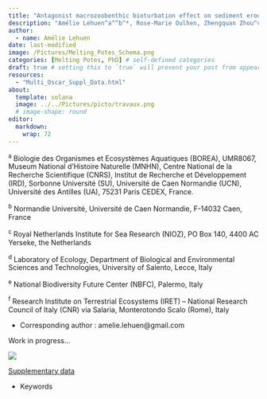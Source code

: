 ```yaml
---
title: "Antagonist macrozoobenthic bioturbation effect on sediment erodibility in an oscillary flume"
description: "Amélie Lehuen^a^^b^*, Rose-Marie Oulhen, Zhengquan Zhou^c^, Jaco de Smit^c^, Lennart van Ijzerloo^c^, Francesco Cozzoli^d^^e^^f^, Tjeerd Bouma^c^, Francis Orvain^a^^b^"
author:
  - name: Amélie Lehuen
date: last-modified
image: /Pictures/Melting_Potes_Schema.png
categories: [Melting Potes, PhD] # self-defined categories
draft: true # setting this to `true` will prevent your post from appearing on your listing page until you're ready!
resources:
  - "Multi_Oscar_Suppl_Data.html"
about:
  template: solana
  image: ../../Pictures/picto/travaux.png
  # image-shape: round
editor: 
  markdown: 
    wrap: 72
---
```


^a^ Biologie des Organismes et Ecosystèmes Aquatiques (BOREA), UMR8067, Museum National d'Histoire Naturelle (MNHN), Centre National de la Recherche Scientifique (CNRS), Institut de Recherche et Développement (IRD), Sorbonne Université (SU), Université de Caen Normandie (UCN), Université des Antilles (UA), 75231 Paris CEDEX, France. 

^b^ Normandie Université, Université de Caen Normandie, F-14032 Caen, France 

^c^ Royal Netherlands Institute for Sea Research (NIOZ), PO Box 140, 4400 AC Yerseke, the Netherlands 

^d^ Laboratory of Ecology, Department of Biological and Environmental Sciences and Technologies, University of Salento, Lecce, Italy 

^e^ National Biodiversity Future Center (NBFC), Palermo, Italy 

^f^ Research Institute on Terrestrial Ecosystems (IRET) -- National Research Council of Italy (CNR) via Salaria, Monterotondo Scalo (Rome), Italy

-   Corresponding author : amelie.lehuen@gmail.com

Work in progress...

![](/Pictures/picto/travaux.png)

<!-- Published in XXX, DOI: []) -->

<!-- [Article AAM version]()  -->

[Supplementary data](Multi_Oscar_Suppl_Data.html)

-   Keywords
